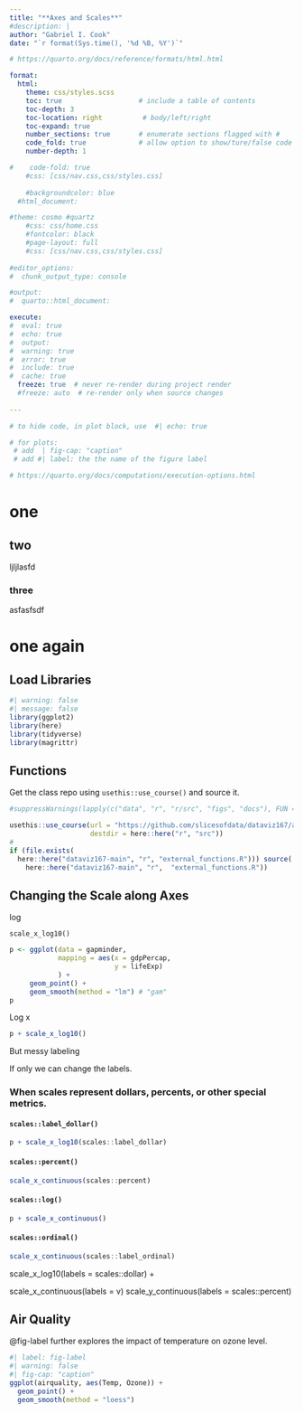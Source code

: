 ```yaml
---
title: "**Axes and Scales**"
#description: |
author: "Gabriel I. Cook"
date: "`r format(Sys.time(), '%d %B, %Y')`"

# https://quarto.org/docs/reference/formats/html.html

format: 
  html:    
    theme: css/styles.scss
    toc: true                   # include a table of contents
    toc-depth: 3
    toc-location: right          # body/left/right
    toc-expand: true
    number_sections: true       # enumerate sections flagged with #
    code_fold: true             # allow option to show/ture/false code
    number-depth: 1

#    code-fold: true
    #css: [css/nav.css,css/styles.css]
    
    #backgroundcolor: blue
  #html_document:               

#theme: cosmo #quartz
    #css: css/home.css
    #fontcolor: black
    #page-layout: full
    #css: [css/nav.css,css/styles.css]
    
#editor_options: 
#  chunk_output_type: console

#output: 
#  quarto::html_document:

execute: 
#  eval: true
#  echo: true
#  output: 
#  warning: true
#  error: true
#  include: true
#  cache: true
  freeze: true  # never re-render during project render 
  #freeze: auto  # re-render only when source changes
    
---
```



```r
# to hide code, in plot block, use  #| echo: true

# for plots:
 # add  | fig-cap: "caption"  
 # add #| label: the the name of the figure label

# https://quarto.org/docs/computations/execution-options.html


```

# one


## two 

ljljlasfd

### three

asfasfsdf

# one again


## Load Libraries

```r
#| warning: false
#| message: false
library(ggplot2)
library(here)
library(tidyverse)
library(magrittr)

```

## Functions

Get the class repo using `usethis::use_course()` and source it.

```r
#suppressWarnings(lapply(c("data", "r", "r/src", "figs", "docs"), FUN = function(x) dir.create(here::here(x))))

usethis::use_course(url = "https://github.com/slicesofdata/dataviz167/archive/master.zip", 
                    destdir = here::here("r", "src"))
#                    
if (file.exists(
  here::here("dataviz167-main", "r", "external_functions.R"))) source(
    here::here("dataviz167-main", "r",  "external_functions.R"))

```

##  Changing the Scale along Axes


log

`scale_x_log10()`

```r
p <- ggplot(data = gapminder,
            mapping = aes(x = gdpPercap,
                          y = lifeExp)
            ) +
     geom_point() +
     geom_smooth(method = "lm") # "gam"
p
```

Log x

```r
p + scale_x_log10()
```

But messy labeling

If only we can change the labels.

### When scales represent dollars, percents, or other special metrics.

#### `scales::label_dollar()`

```r
p + scale_x_log10(scales::label_dollar)
```

#### `scales::percent()` 

```r
scale_x_continuous(scales::percent)
```

#### `scales::log()` 

```r
p + scale_x_continuous()
```

#### `scales::ordinal()` 

```r
scale_x_continuous(scales::label_ordinal)

```
scale_x_log10(labels = scales::dollar) +


scale_x_continuous(labels = v)
scale_y_continuous(labels = scales::percent)
    

## Air Quality

@fig-label further explores the impact of temperature on ozone level.

```r
#| label: fig-label
#| warning: false
#| fig-cap: "caption"  
ggplot(airquality, aes(Temp, Ozone)) + 
  geom_point() + 
  geom_smooth(method = "loess")
```


